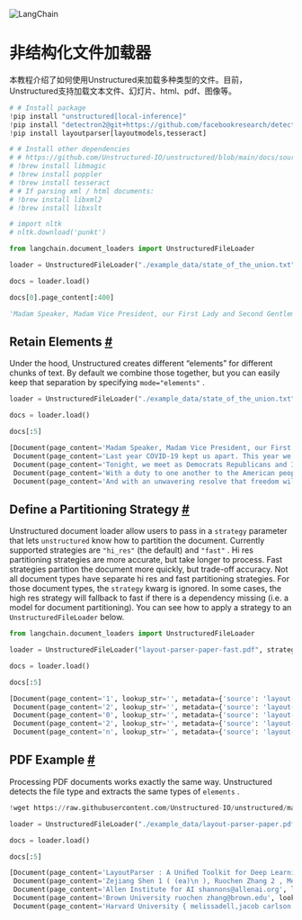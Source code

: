 

<Head>
  <script>
    {
      `(function() {
         var _hmt = _hmt || [];
(function() {
  var hm = document.createElement("script");
  hm.src = "https://hm.baidu.com/hm.js?e60fb290e204e04c5cb6f79b0ac1e697";
  var s = document.getElementsByTagName("script")[0]; 
  s.parentNode.insertBefore(hm, s);
})();
       })();`
    }
  </script>
</Head>

![LangChain](https://pica.zhimg.com/50/v2-56e8bbb52aa271012541c1fe1ceb11a2_r.gif)






# 非结构化文件加载器

本教程介绍了如何使用Unstructured来加载多种类型的文件。目前，Unstructured支持加载文本文件、幻灯片、html、pdf、图像等。
 







```python
# # Install package
!pip install "unstructured[local-inference]"
!pip install "detectron2@git+https://github.com/facebookresearch/detectron2.git@v0.6#egg=detectron2"
!pip install layoutparser[layoutmodels,tesseract]

```










```python
# # Install other dependencies
# # https://github.com/Unstructured-IO/unstructured/blob/main/docs/source/installing.rst
# !brew install libmagic
# !brew install poppler
# !brew install tesseract
# # If parsing xml / html documents:
# !brew install libxml2
# !brew install libxslt

```










```python
# import nltk
# nltk.download('punkt')

```










```python
from langchain.document_loaders import UnstructuredFileLoader

```










```python
loader = UnstructuredFileLoader("./example_data/state_of_the_union.txt")

```










```python
docs = loader.load()

```










```python
docs[0].page_content[:400]

```








```python
'Madam Speaker, Madam Vice President, our First Lady and Second Gentleman. Members of Congress and the Cabinet. Justices of the Supreme Court. My fellow Americans.\n\nLast year COVID-19 kept us apart. This year we are finally together again.\n\nTonight, we meet as Democrats Republicans and Independents. But most importantly as Americans.\n\nWith a duty to one another to the American people to the Constit'

```







 Retain Elements
 [#](#retain-elements "Permalink to this headline")
---------------------------------------------------------------------



 Under the hood, Unstructured creates different “elements” for different chunks of text. By default we combine those together, but you can easily keep that separation by specifying
 `mode="elements"`
 .
 







```python
loader = UnstructuredFileLoader("./example_data/state_of_the_union.txt", mode="elements")

```










```python
docs = loader.load()

```










```python
docs[:5]

```








```python
[Document(page_content='Madam Speaker, Madam Vice President, our First Lady and Second Gentleman. Members of Congress and the Cabinet. Justices of the Supreme Court. My fellow Americans.', lookup_str='', metadata={'source': '../../state_of_the_union.txt'}, lookup_index=0),
 Document(page_content='Last year COVID-19 kept us apart. This year we are finally together again.', lookup_str='', metadata={'source': '../../state_of_the_union.txt'}, lookup_index=0),
 Document(page_content='Tonight, we meet as Democrats Republicans and Independents. But most importantly as Americans.', lookup_str='', metadata={'source': '../../state_of_the_union.txt'}, lookup_index=0),
 Document(page_content='With a duty to one another to the American people to the Constitution.', lookup_str='', metadata={'source': '../../state_of_the_union.txt'}, lookup_index=0),
 Document(page_content='And with an unwavering resolve that freedom will always triumph over tyranny.', lookup_str='', metadata={'source': '../../state_of_the_union.txt'}, lookup_index=0)]

```








 Define a Partitioning Strategy
 [#](#define-a-partitioning-strategy "Permalink to this headline")
---------------------------------------------------------------------------------------------------



 Unstructured document loader allow users to pass in a
 `strategy`
 parameter that lets
 `unstructured`
 know how to partition the document. Currently supported strategies are
 `"hi_res"`
 (the default) and
 `"fast"`
 . Hi res partitioning strategies are more accurate, but take longer to process. Fast strategies partition the document more quickly, but trade-off accuracy. Not all document types have separate hi res and fast partitioning strategies. For those document types, the
 `strategy`
 kwarg is ignored. In some cases, the high res strategy will fallback to fast if there is a dependency missing (i.e. a model for document partitioning). You can see how to apply a strategy to an
 `UnstructuredFileLoader`
 below.
 







```python
from langchain.document_loaders import UnstructuredFileLoader

```










```python
loader = UnstructuredFileLoader("layout-parser-paper-fast.pdf", strategy="fast", mode="elements")

```










```python
docs = loader.load()

```










```python
docs[:5]

```








```python
[Document(page_content='1', lookup_str='', metadata={'source': 'layout-parser-paper-fast.pdf', 'filename': 'layout-parser-paper-fast.pdf', 'page_number': 1, 'category': 'UncategorizedText'}, lookup_index=0),
 Document(page_content='2', lookup_str='', metadata={'source': 'layout-parser-paper-fast.pdf', 'filename': 'layout-parser-paper-fast.pdf', 'page_number': 1, 'category': 'UncategorizedText'}, lookup_index=0),
 Document(page_content='0', lookup_str='', metadata={'source': 'layout-parser-paper-fast.pdf', 'filename': 'layout-parser-paper-fast.pdf', 'page_number': 1, 'category': 'UncategorizedText'}, lookup_index=0),
 Document(page_content='2', lookup_str='', metadata={'source': 'layout-parser-paper-fast.pdf', 'filename': 'layout-parser-paper-fast.pdf', 'page_number': 1, 'category': 'UncategorizedText'}, lookup_index=0),
 Document(page_content='n', lookup_str='', metadata={'source': 'layout-parser-paper-fast.pdf', 'filename': 'layout-parser-paper-fast.pdf', 'page_number': 1, 'category': 'Title'}, lookup_index=0)]

```








 PDF Example
 [#](#pdf-example "Permalink to this headline")
-------------------------------------------------------------



 Processing PDF documents works exactly the same way. Unstructured detects the file type and extracts the same types of
 `elements`
 .
 







```python
!wget https://raw.githubusercontent.com/Unstructured-IO/unstructured/main/example-docs/layout-parser-paper.pdf -P "../../"

```










```python
loader = UnstructuredFileLoader("./example_data/layout-parser-paper.pdf", mode="elements")

```










```python
docs = loader.load()

```










```python
docs[:5]

```








```python
[Document(page_content='LayoutParser : A Uniﬁed Toolkit for Deep Learning Based Document Image Analysis', lookup_str='', metadata={'source': '../../layout-parser-paper.pdf'}, lookup_index=0),
 Document(page_content='Zejiang Shen 1 ( (ea)\n ), Ruochen Zhang 2 , Melissa Dell 3 , Benjamin Charles Germain Lee 4 , Jacob Carlson 3 , and Weining Li 5', lookup_str='', metadata={'source': '../../layout-parser-paper.pdf'}, lookup_index=0),
 Document(page_content='Allen Institute for AI shannons@allenai.org', lookup_str='', metadata={'source': '../../layout-parser-paper.pdf'}, lookup_index=0),
 Document(page_content='Brown University ruochen zhang@brown.edu', lookup_str='', metadata={'source': '../../layout-parser-paper.pdf'}, lookup_index=0),
 Document(page_content='Harvard University { melissadell,jacob carlson } @fas.harvard.edu', lookup_str='', metadata={'source': '../../layout-parser-paper.pdf'}, lookup_index=0)]

```








